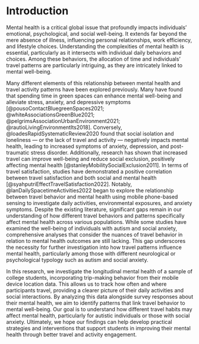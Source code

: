 # Introduction

Mental health is a critical global issue that profoundly impacts individuals' emotional, psychological, and social well-being. It extends far beyond the mere absence of illness, influencing personal relationships, work efficiency, and lifestyle choices. Understanding the complexities of mental health is essential, particularly as it intersects with individual daily behaviors and choices. Among these behaviors, the allocation of time and individuals’ travel patterns are particularly intriguing, as they are intricately linked to mental well-being.

Many different elements of this relationship between mental health and travel activity patterns have been explored previously.
Many have found that spending time in green spaces can enhance mental well-being and alleviate stress, anxiety, and depressive symptoms [@pousoContactBluegreenSpaces2021; @whiteAssociationsGreenBlue2021; @pelgrimsAssociationUrbanEnvironment2021; @rautioLivingEnvironmentIts2018]. 
Conversely, @loadesRapidSystematicReview2020 found that social isolation and loneliness --- or the lack of travel and activity --- negatively impacts mental health, leading to increased symptoms of anxiety, depression, and post-traumatic stress disorder. 
Additionally, research has shown that increased travel can improve well-being and reduce social exclusion, positively affecting mental health [@stanleyMobilitySocialExclusion2011]. 
In terms of travel satisfaction, studies have demonstrated a positive correlation between travel satisfaction and both social and mental health [@syahputriEffectTravelSatisfaction2022]. Notably, @lanDailySpacetimeActivities2022 began to explore the relationship between travel behavior and mental health using mobile phone-based sensing to investigate daily activities, environmental exposures, and anxiety symptoms.
Despite the existing literature, significant gaps remain in our understanding of how different travel behaviors and patterns specifically affect mental health across various populations. While some studies have examined the well-being of individuals with autism and social anxiety, comprehensive analyses that consider the nuances of travel behavior in relation to mental health outcomes are still lacking. This gap underscores the necessity for further investigation into how travel patterns influence mental health, particularly among those with different neurological or psychological typology such as autism and social anxiety.

In this research, we investigate the longitudinal mental health of a sample of college students, incorporating trip-making behavior from their mobile device location data. This allows us to track how often and where participants travel, providing a clearer picture of their daily activities and social interactions. By analyzing this data alongside survey responses about their mental health, we aim to identify patterns that link travel behavior to mental well-being. Our goal is to understand how different travel habits may affect mental health, particularly for autistic individuals or those with social anxiety. Ultimately, we hope our findings can help develop practical strategies and interventions that support students in improving their mental health through better travel and activity engagement.